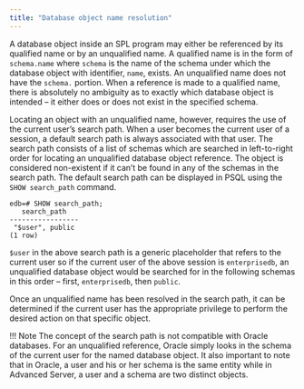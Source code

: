 ```yaml
---
title: "Database object name resolution"
---
```


<div id="database_object_name_resolution" class="registered_link"></div>

A database object inside an SPL program may either be referenced by its qualified name or by an unqualified name. A qualified name is in the form of `schema.name` where `schema` is the name of the schema under which the database object with identifier, `name`, exists. An unqualified name does not have the `schema.` portion. When a reference is made to a qualified name, there is absolutely no ambiguity as to exactly which database object is intended – it either does or does not exist in the specified schema.

Locating an object with an unqualified name, however, requires the use of the current user’s search path. When a user becomes the current user of a session, a default search path is always associated with that user. The search path consists of a list of schemas which are searched in left-to-right order for locating an unqualified database object reference. The object is considered non-existent if it can’t be found in any of the schemas in the search path. The default search path can be displayed in PSQL using the `SHOW search_path` command.

```text
edb=# SHOW search_path;
   search_path
-----------------
 "$user", public
(1 row)
```

`$user` in the above search path is a generic placeholder that refers to the current user so if the current user of the above session is `enterprisedb`, an unqualified database object would be searched for in the following schemas in this order – first, `enterprisedb`, then `public`.

Once an unqualified name has been resolved in the search path, it can be determined if the current user has the appropriate privilege to perform the desired action on that specific object.

!!! Note
    The concept of the search path is not compatible with Oracle databases. For an unqualified reference, Oracle simply looks in the schema of the current user for the named database object. It also important to note that in Oracle, a user and his or her schema is the same entity while in Advanced Server, a user and a schema are two distinct objects.
